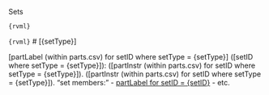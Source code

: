 Sets


```{rvml}```

```{rvml}```
# [{setType}]

[partLabel (within parts.csv) for setID where setType = {setType}] ([setID where setType = {setType}]): ([partInstr (within parts.csv) for setID where setType = {setType}]). ([partInstr (within parts.csv) for setID where setType = {setType}]).
"set members:"
- [partLabel for setID = {setID}]([partID for setID = {setID}])
- etc.
